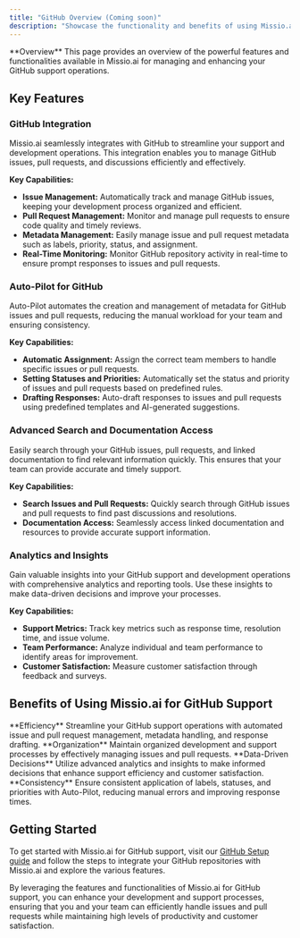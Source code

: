 ```yaml
---
title: "GitHub Overview (Coming soon)"
description: "Showcase the functionality and benefits of using Missio.ai for GitHub support"
---
```


<Info>
  **Overview** This page provides an overview of the powerful features and
  functionalities available in Missio.ai for managing and enhancing your GitHub
  support operations.
</Info>

## Key Features

### GitHub Integration

<Info>
  Missio.ai seamlessly integrates with GitHub to streamline your support and
  development operations. This integration enables you to manage GitHub issues,
  pull requests, and discussions efficiently and effectively.
</Info>

**Key Capabilities:**

- **Issue Management:** Automatically track and manage GitHub issues, keeping your development process organized and efficient.
- **Pull Request Management:** Monitor and manage pull requests to ensure code quality and timely reviews.
- **Metadata Management:** Easily manage issue and pull request metadata such as labels, priority, status, and assignment.
- **Real-Time Monitoring:** Monitor GitHub repository activity in real-time to ensure prompt responses to issues and pull requests.

### Auto-Pilot for GitHub

<Info>
  Auto-Pilot automates the creation and management of metadata for GitHub issues
  and pull requests, reducing the manual workload for your team and ensuring
  consistency.
</Info>

**Key Capabilities:**

- **Automatic Assignment:** Assign the correct team members to handle specific issues or pull requests.
- **Setting Statuses and Priorities:** Automatically set the status and priority of issues and pull requests based on predefined rules.
- **Drafting Responses:** Auto-draft responses to issues and pull requests using predefined templates and AI-generated suggestions.

### Advanced Search and Documentation Access

<Info>
  Easily search through your GitHub issues, pull requests, and linked
  documentation to find relevant information quickly. This ensures that your
  team can provide accurate and timely support.
</Info>

**Key Capabilities:**

- **Search Issues and Pull Requests:** Quickly search through GitHub issues and pull requests to find past discussions and resolutions.
- **Documentation Access:** Seamlessly access linked documentation and resources to provide accurate support information.

### Analytics and Insights

<Info>
  Gain valuable insights into your GitHub support and development operations
  with comprehensive analytics and reporting tools. Use these insights to make
  data-driven decisions and improve your processes.
</Info>

**Key Capabilities:**

- **Support Metrics:** Track key metrics such as response time, resolution time, and issue volume.
- **Team Performance:** Analyze individual and team performance to identify areas for improvement.
- **Customer Satisfaction:** Measure customer satisfaction through feedback and surveys.

## Benefits of Using Missio.ai for GitHub Support

<Info>
  **Efficiency** Streamline your GitHub support operations with automated issue
  and pull request management, metadata handling, and response drafting.
</Info>

<Info>
  **Organization** Maintain organized development and support processes by
  effectively managing issues and pull requests.
</Info>

<Info>
  **Data-Driven Decisions** Utilize advanced analytics and insights to make
  informed decisions that enhance support efficiency and customer satisfaction.
</Info>

<Info>
  **Consistency** Ensure consistent application of labels, statuses, and
  priorities with Auto-Pilot, reducing manual errors and improving response
  times.
</Info>

## Getting Started

To get started with Missio.ai for GitHub support, visit our [GitHub Setup guide](/connections/github/setup) and follow the steps to integrate your GitHub repositories with Missio.ai and explore the various features.

By leveraging the features and functionalities of Missio.ai for GitHub support, you can enhance your development and support processes, ensuring that you and your team can efficiently handle issues and pull requests while maintaining high levels of productivity and customer satisfaction.
